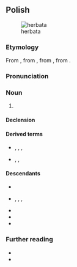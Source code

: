 {{also|herbatą}}
==Polish==
{{wp|lang=pl}}
[[Image:Everything Stops for tea.jpg|thumb|herbata]]

===Etymology===
From {{bor|pl|nl|[[herba]] [[thee]]}}, from {{der|pl|NL.|[[herba]] [[thea]]}}, from {{der|pl|ms|teh}}, from {{der|pl|nan|茶|tr=tê}}.

===Pronunciation===
{{pl-p|a=Pl-herbata.ogg}}

===Noun===
{{pl-noun|f|dim=herbatka|aug=herbacina}}

# {{l|en|tea}}

====Declension====
{{pl-decl-noun-f}}

====Derived terms====
* {{q|nouns}} {{l|pl|herbatnik}}, {{l|pl|herbaciarnia}}, {{l|pl|herbatnica}}, {{l|pl|herbaciarka}}
* {{q|adjectives}} {{l|pl|herbaciany}}, {{l|pl|herbatni}}, {{l|pl|herbatowy}}

====Descendants====
* {{desc|bor=1|be|гарба́та}}
* {{desc|bor=1|csb|arbata}}, {{l|csb|rabata}}, {{l|csb|erbata}}, {{l|csb|rebata}}
* {{desc|bor=1|lt|arbata}}
* {{desc|bor=1|sgs|erbeta}}
* {{desc|bor=1|uk|герба́та}}

===Further reading===
* {{R:pl:WSJP}}
* {{R:PWN}}

{{C|pl|Tea}}